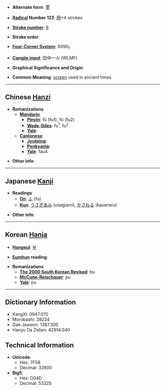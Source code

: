 * '''Alternate form''': [[罦]]

* '''[[Wiktionary:Chinese radical index| Radical]] Number 122''': [[Wiktionary:Chinese radical index 网|网]]+4 strokes

* '''[[Wiktionary:Chinese total strokes index|Stroke number]]''': [[Wiktionary:Chinese total strokes index 9|9]]

* '''Stroke order''': 

* '''[[Wiktionary:Chinese four corner index|Four-Corner System]]''': 6090<sub>1</sub>

* '''[[Wiktionary:Chinese Cangjie index|Cangjie input]]''': 田中一火 (WLMF)

* '''Graphical Significance and Origin''': 

* '''Common Meaning''': [[screen]] used in ancient times

----

== Chinese [[Hanzi]] ==

* '''Romanizations'''
** '''[[Mandarin]]'''
*** '''[[Pinyin]]''': fū (fu1), fú (fu2)
*** '''[[Wade-Giles]]''': fu<sup>1</sup>, fu<sup>2</sup>
*** '''[[Yale]]''': 
** '''[[Cantonese]]'''
*** '''[[Jyutping]]''':
*** '''[[Penkyamp]]''': 
*** '''[[Yale]]''': fau4

* '''Other info''': 

----

== Japanese [[Kanji]] ==

* '''Readings'''
** '''[[On]]''': [[ふ]] (fu)
** '''[[Kun]]''': [[うさぎあみ]] (usagiami), [[かさねる]] (kasaneru)

* '''Other info''':  

----

== Korean [[Hanja]] ==

* '''[[Hangeul]]''': [[부]]

* '''[[Eumhun]] reading''': 

* '''Romanizations'''
** '''[[The 2000 South Korean Revised Romanization|The 2000 South Korean Revised]]''': bu
** '''[[McCune-Reischauer]]''': pu
** '''[[Yale]]''': pu

----

== Dictionary Information ==

* KangXi: 0947.070
* Morobashi: 28224
* Dae Jaweon: 1387.300
* Hanyu Da Zidian: 42914.040

== Technical Information ==

* '''Unicode''':
** Hex: 7F58
** Decimal: 32600
* '''Big5''':
** Hex: D04D
** Decimal: 53325